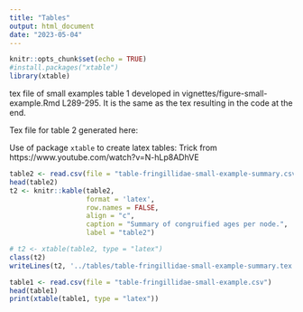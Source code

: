 ```yaml
---
title: "Tables"
output: html_document
date: "2023-05-04"
---
```


```r
knitr::opts_chunk$set(echo = TRUE)
#install.packages("xtable")
library(xtable)
```

tex file of small examples table 1 developed in vignettes/figure-small-example.Rmd L289-295.
It is the same as the tex resulting in the code at the end.

Tex file for table 2 generated here:

Use of package `xtable` to create latex tables:
Trick from https://www.youtube.com/watch?v=N-hLp8ADhVE

```r
table2 <- read.csv(file = "table-fringillidae-small-example-summary.csv")
head(table2)
t2 <- knitr::kable(table2, 
                   format = 'latex',
                   row.names = FALSE,
                   align = "c",
                   caption = "Summary of congruified ages per node.",
                   label = "table2")

# t2 <- xtable(table2, type = "latex")
class(t2)
writeLines(t2, '../tables/table-fringillidae-small-example-summary.tex')

```

```r
table1 <- read.csv(file = "table-fringillidae-small-example.csv")
head(table1)
print(xtable(table1, type = "latex"))
```



